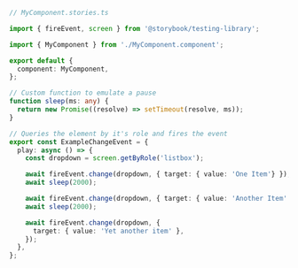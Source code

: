```ts
// MyComponent.stories.ts

import { fireEvent, screen } from '@storybook/testing-library';

import { MyComponent } from './MyComponent.component';

export default {
  component: MyComponent,
};

// Custom function to emulate a pause
function sleep(ms: any) {
  return new Promise((resolve) => setTimeout(resolve, ms));
}

// Queries the element by it's role and fires the event
export const ExampleChangeEvent = {
  play: async () => {
    const dropdown = screen.getByRole('listbox');

    await fireEvent.change(dropdown, { target: { value: 'One Item'} });
    await sleep(2000);

    await fireEvent.change(dropdown, { target: { value: 'Another Item' } });
    await sleep(2000);

    await fireEvent.change(dropdown, {
      target: { value: 'Yet another item' },
    });
  },
};
```